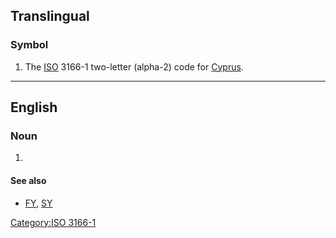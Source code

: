 {{also|cy|Cy|-cy|.cy|cy.|cy-}}

==Translingual==

===Symbol===
{{head|mul|symbol}}
# The [[ISO]] 3166-1 two-letter (alpha-2) code for [[Cyprus]].

[[Category:ISO 3166-1]]

----

==English==

===Noun===
{{head|en|noun}}
# {{acronym of|calendar year|lang=en}}

====See also====
* [[FY]], [[SY]]